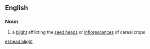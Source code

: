 ==English==

===Noun===
{{en-noun|head=[[head]] [[blight]]}}

# {{context|plant disease|lang=en}} a [[blight]] afflicting the [[seed head]]s or [[inflorescence]]s of cereal crops

[[et:head blight]]